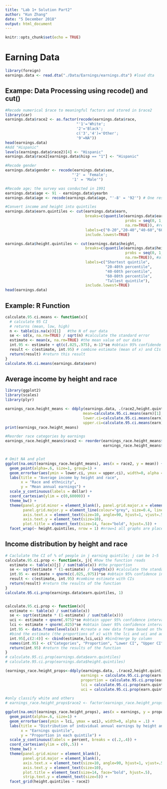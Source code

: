 ```yaml
---
title: "Lab 1+ Solution Part2"
author: "Kun Zhang"
date: "5 December 2018"
output: html_document
---
```


```r
knitr::opts_chunk$set(echo = TRUE)
```

# Earning Data
```r
library(foreign)
earnings.data <- read.dta("./Data/Earnings/earnings.dta") #load dta 


```

## Exampe: Data Processing using recode() and cut() 
```r
#Recode numerical $race to meaningful factors and stored in $race2 
library(car)
earnings.data$race2 <- as.factor(recode(earnings.data$race,
                                "'1'='White';
                                '2'='Black';
                                c('3','4')='Other';
                                '9'=NA"))
head(earnings.data)
#Add "Hispanic" 
levels(earnings.data$race2)[4] <- "Hispanic"
earnings.data$race2[earnings.data$hisp == "1"] <- "Hispanic"

#Recode gender
earnings.data$gender <- recode(earnings.data$sex, 
                              "'2' = 'Female';
                              '1' = 'Male'")

#Recode age; the survey was conducted in 1991
earnings.data$age <- 91 - earnings.data$yearbn
earnings.data$age <- recode(earnings.data$age, "'-8' = '92'") # One respondent was born in 1899

#Convert income and height into quintiles
earnings.data$earn.quintiles <- cut(earnings.data$earn,
                                    breaks=c(quantile(earnings.data$earn,
                                                      probs = seq(0, 1, by = 0.20), 
                                                      na.rm=TRUE)), #remove NA
                                    labels=c("0-20","20-40","40-60","60-80","80-100"),
                                    include.lowest=TRUE)

earnings.data$height.quintiles <- cut(earnings.data$height,
                                    breaks=c(quantile(earnings.data$height,
                                                      probs = seq(0, 1, by = 0.20), 
                                                      na.rm=TRUE)), #allow NA
                                    labels=c("Shortest quintile",
                                             "20-40th percentile",
                                             "40-60th percentile",
                                             "60-80th percentile",
                                             "Tallest quintile"),
                                    include.lowest=TRUE)
head(earnings.data)
```

## Example: R Function 
```r
calculate.95.ci.means <- function(x){
  # calculate 95 CI
  # returns (mean, low, high)
  n <- table(is.na(x))[1]   #the N of our data
  se <- sd(x, na.rm=TRUE) / sqrt(n) #calculate the standard error
  estimate <- mean(x, na.rm=TRUE) #the mean value of our data
  int.95 <- estimate + qt(c(.025,.975), n-1)*se #obtain 95% confidende intervals
  result <- c(estimate, int.95) # combine estimate (mean of x) and CIs
  return(result) #return this result
}
calculate.95.ci.means(earnings.data$earn)

```

## Average income by height and race
```r
library(ggplot2)
library(scales)
library(plyr)

earnings_race.height_means <- ddply(earnings.data, .(race2,height.quintiles), summarize,
                                   mean=calculate.95.ci.means(earn)[1],
                                   lower.ci=calculate.95.ci.means(earn)[2],
                                   upper.ci=calculate.95.ci.means(earn)[3])
print(earnings_race.height_means)

#Reorder race categories by earnings
earnings_race.height_means$race2 <- reorder(earnings_race.height_means$race2,
                                            earnings_race.height_means$mean)


# Omit NA and plot
ggplot(na.omit(earnings_race.height_means), aes(x = race2, y = mean)) +
  geom_point(alpha=.6, size=1, group=1) +
  geom_errorbar(aes(ymin = lower.ci, ymax = upper.ci), width=0, alpha = .1, group=1) +
  labs(title = "Average income by height and race",
       x = "Race and ethnicity",
       y = "Mean annual earnings") +
  scale_y_continuous(labels = dollar) +
  coord_cartesian(ylim = c(0,60000)) +
  theme_bw() +
  theme(panel.grid.minor = element_blank(), panel.grid.major.x = element_blank(),
        panel.grid.major.y = element_line(colour="grey", size=0.4, linetype = "dashed"),
        axis.text.x = element_text(size=10, angle=90, hjust=1, vjust=.5),
        axis.text.y = element_text(size=10),
        plot.title = element_text(size=14, face="bold", hjust=.5)) +
  facet_wrap(~ height.quintiles, nrow = 1) #nrow=1 all graphs are placed in 1 row

```

## Income distribution by height and race
```r
# Caclulate the CI of % of people in j earning quintile; j can be 1~5 
calculate.95.ci.prop <- function(x, j){ #how the function reads
  estimate <- table(x)[j] / sum(table(x)) #the proportion
  se <- sqrt(estimate * (1-estimate) / length(x)) #calculate the standard error
  int.95 <- estimate + qnorm(c(.025,.975))*se #obtain 95% confidence intervals
  result <- c(estimate, int.95) #combine estimate with CIs
  return(result) #return the results of the function
}
calculate.95.ci.prop(earnings.data$earn.quintiles, 1)


calculate.95.ci.prop <- function(x){
  estimate <- table(x) / sum(table(x))
  se <- sqrt(estimate * (1-estimate) / sum(table(x)))
  uci <- estimate + qnorm(.975)*se #obtain upper 95% confidence intervals
  lci <- estimate + qnorm(.025)*se #obtain lower 95% confidence intervals
  int.95 <- data.frame(levels(x)) #create a new data frame based on the levels in x
  #bind the estimate (the proportions of x) with the lci and uci and add to our new data frame
  int.95[,c(2:4)] <- cbind(estimate,lci,uci) #bind/merge by column
  names(int.95) <- c("Categories", "Proportion", "Lower CI", "Upper CI")  #rename the columns of our data frame
  return(int.95) #return the results of the function
}
# calculate.95.ci.prop(earnings.data$earn.quintiles)
# calculate.95.ci.prop(earnings.data$height.quintiles)

(earnings_race.height_props<-ddply(earnings.data, .(race2,height.quintiles), summarize,
                                  earnings = calculate.95.ci.prop(earn.quintiles)[,1],
                                  proportion = calculate.95.ci.prop(earn.quintiles)[,2],
                                  lci = calculate.95.ci.prop(earn.quintiles)[,3],
                                  uci = calculate.95.ci.prop(earn.quintiles)[,4])) #() assign and print

#only classify white and others
# earnings_race.height_props$race2 <- factor(earnings_race.height_props$race2, c("White", "Other"), order=TRUE)

ggplot(na.omit(earnings_race.height_props), aes(x = earnings, y = proportion)) +
  geom_point(alpha=.6, size=1) +
  geom_errorbar(aes(ymin = lci, ymax = uci), width=0, alpha = .1) +
  labs(title = "Distribution of individual annual earnings by height and race",
       x = "Earnings quintile",
       y = "Proportion in each quintile") +
  scale_y_continuous(labels = percent, breaks = c(.2,.4)) +
  coord_cartesian(ylim = c(0,.5)) +
  theme_bw() +
  theme(panel.grid.minor = element_blank(),
        panel.grid.major = element_blank(),
        axis.text.x = element_text(size=10, angle=90, hjust=1, vjust=.5),
        axis.text.y = element_text(size=10),
        plot.title = element_text(size=14, face="bold", hjust=.5),
        strip.text.y = element_text(size=5)) +
  facet_grid(height.quintiles ~ race2)

```




